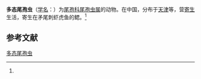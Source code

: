 {{Speciesbox
| name = 多态尾孢虫
| status = 
| status_system = 
| image = 
| genus = Henneguya
| species = multimorpha
| authority = (Li et Wang, 1993)<ref name='id9692'>{{cite web| url =http://www.bioinfo.cn/db05/BjdwSpecies.php?action=view&id=9692| title =多态尾孢虫| work =《中国动物物种编目数据库》| publisher =中国科学院微生物研究所| author =中国科学院动物研究所| accessdate =2009-04-16| deadurl =yes| archiveurl =https://web.archive.org/web/20160305020125/http://www.bioinfo.cn/db05/BjdwSpecies.php?action=view&id=9692| archivedate =2016-03-05}}</ref>
}}

'''多态尾孢虫'''（[[学名|学名]]：{{lang|la|''Henneguya multimorpha''}}）为[[尾孢科|尾孢科]][[尾孢虫属|尾孢虫属]]的动物。在中国，分布于[[天津|天津]]等，营[[寄生|寄生]]生活，寄生在矛尾刺虾虎鱼的鳃。<ref name='id9692'/>

== 参考文献 ==
{{reflist}}

{{Wikispecies|Henneguya multimorpha}}

[[Category:尾孢虫属|多态尾孢虫]]


{{Cnidarian-stub}}